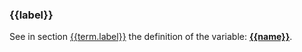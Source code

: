 ### {{label}}

See in section [{{term.label}}](#{{term.name}}) the definition of the variable: **[{{name}}](#{{name}})**.
